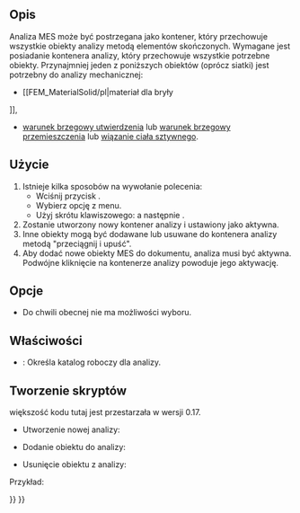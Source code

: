<languages/>
{{Docnav/pl
|
|[[FEM_MaterialSolid/pl|Materiał bryły]]
|[[FEM_Workbench/pl|środowisko pracy MES]]
|IconL=
|IconR=FEM_MaterialSolid.svg
|IconC=Workbench_FEM.svg
}}

{{GuiCommand/pl
|Name=FEM Analysis
|Name/pl=MES Analiza
|MenuLocation=Model → Analiza MES
|Workbenches=[[FEM_Workbench/pl|MES]]
|Shortcut={{KEY|S}} {{KEY|A}}
|SeeAlso=[[FEM_tutorial/pl|Poradnik MES]]
}}

<span id="Description"></span>
==Opis==

Analiza MES może być postrzegana jako kontener, który przechowuje wszystkie obiekty analizy metodą elementów skończonych. Wymagane jest posiadanie kontenera analizy, który przechowuje wszystkie potrzebne obiekty. Przynajmniej jeden z poniższych obiektów (oprócz siatki) jest potrzebny do analizy mechanicznej:
* [[FEM_MaterialSolid/pl|materiał dla bryły
]],
* [[FEM_ConstraintFixed/pl|warunek brzegowy utwierdzenia]] lub [[FEM_ConstraintPressure/pl|warunek brzegowy przemieszczenia]] lub [[FEM_ConstraintRigidBody/pl|wiązanie ciała sztywnego]].

<span id="Usage"></span>
==Użycie==

# Istnieje kilka sposobów na wywołanie polecenia:
#* Wciśnij przycisk {{Button|[[Image:FEM_Analysis.svg|16px]] '''Analiza'''}}.
#* Wybierz opcję {{MenuCommand|Model → [[Image:FEM_Analysis.svg|16px]] Analiza}} z menu.
#* Użyj skrótu klawiszowego: {{KEY|S}} a następnie {{KEY|A}}.
# Zostanie utworzony nowy kontener analizy i ustawiony jako aktywna.
# Inne obiekty mogą być dodawane lub usuwane do kontenera analizy metodą "przeciągnij i upuść".
# Aby dodać nowe obiekty MES do dokumentu, analiza musi być aktywna. Podwójne kliknięcie na kontenerze analizy powoduje jego aktywację.

<span id="Options"></span>
==Opcje==

* Do chwili obecnej nie ma możliwości wyboru.

<span id="Properties"></span>
==Właściwości==

* {{PropertyData|OutpuDir}}: Określa katalog roboczy dla analizy.

<span id="Scripting"></span>
==Tworzenie skryptów==

większość kodu tutaj jest przestarzała w wersji 0.17.
* Utworzenie nowej analizy:
{{Code|code=
MechanicalAnalysis.makeMechanicalAnalysis( name )
}}

* Dodanie obiektu do analizy:
{{Code|code=
App.ActiveDocument.MechanicalAnalysis.Member = App.ActiveDocument.MechanicalAnalysis.Member + [ (object) ]
}}

* Usunięcie obiektu z analizy:
{{Code|code=
member = App.ActiveDocument.MechanicalAnalysis.Member
member.remove( documentobject )
 App.ActiveDocument.MechanicalAnalysis.Member = member
}}

Przykład:
{{Code|code=
import MechanicalAnalysis
analysis = MechanicalAnalysis.makeMechanicalAnalysis("MechanicalAnalysis")
FemGui.setActiveAnalysis(analysis)

addobj = App.ActiveDocument.getObject("MechanicalMaterial")
App.ActiveDocument.MechanicalAnalysis.Member = App.ActiveDocument.MechanicalAnalysis.Member + [addobj]

removeobj = App.ActiveDocument.getObject("MechanicalMaterial")
member = App.ActiveDocument.MechanicalAnalysis.Member
member.remove(removeobj)
App.ActiveDocument.MechanicalAnalysis.Member = member
}}


{{Docnav/pl
|
|[[FEM_MaterialSolid/pl|Materiał bryły]]
|[[FEM_Workbench/pl|środowisko pracy MES]]
|IconL=
|IconR=FEM_MaterialSolid.svg
|IconC=Workbench_FEM.svg
}}

{{FEM Tools navi{{#translation:}}}}
{{Userdocnavi{{#translation:}}}}